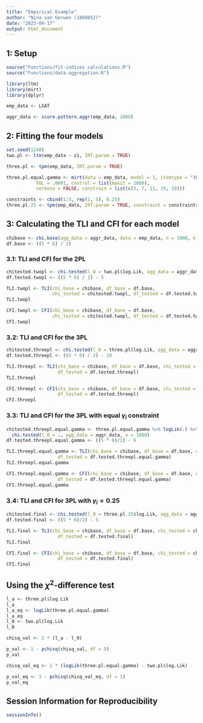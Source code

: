 ```yaml
---
title: "Empirical Example"
author: "Nina van Gerwen (1860852)"
date: "2023-04-17"
output: html_document
---
```


## 1: Setup

```r
source("Functions/fit-indices calculations.R")
source("Functions/data-aggregation.R")

library(ltm)
library(mirt)
library(dplyr)

emp_data <- LSAT

aggr_data <- score.pattern.aggr(emp_data, 1000)
```


## 2: Fitting the four models

```r
set.seed(1248)
two.pl <- ltm(emp_data ~ z1, IRT.param = TRUE)

three.pl <- tpm(emp_data, IRT.param = TRUE)

three.pl.equal.gamma <- mirt(data = emp_data, model = 1, itemtype = "3PL", optimizer = "nlminb", 
           TOL = .0001, control = list(maxit = 1000),
           verbose = FALSE, constrain = list(c(3, 7, 11, 15, 19)))

constraints <- cbind(1:5, rep(1, 5), 0.25)
three.pl.25 <- tpm(emp_data, IRT.param = TRUE, constraint = constraints)
```



## 3: Calculating the TLI and CFI for each model

```r
chibase <- chi.base(agg_data = aggr_data, data = emp_data, n = 1000, k = 5)
df.base <- ((5 * 6) / 2)
```



### 3.1: TLI and CFI for the 2PL

```r
chitested.twopl <- chi.tested(l_0 = two.pl$log.Lik, agg_data = aggr_data, n = 1000)
df.tested.twopl <- ((5 * 6) / 2) - 5

TLI.twopl <- TLI(chi_base = chibase, df_base = df.base, 
                 chi_tested = chitested.twopl, df_tested = df.tested.twopl)
TLI.twopl

CFI.twopl <- CFI(chi_base = chibase, df_base = df.base,
                 chi_tested = chitested.twopl, df_tested = df.tested.twopl)
CFI.twopl
```



### 3.2: TLI and CFI for the 3PL

```r
chitested.threepl <- chi.tested(l_0 = three.pl$log.Lik, agg_data = aggr_data, n = 1000)
df.tested.threepl <- ((5 * 6) / 2) - 10

TLI.threepl <- TLI(chi_base = chibase, df_base = df.base, chi_tested = chitested.threepl,
                   df_tested = df.tested.threepl)
TLI.threepl

CFI.threepl <- CFI(chi_base = chibase, df_base = df.base, chi_tested = chitested.threepl,
                   df_tested = df.tested.threepl)
CFI.threepl
```


### 3.3: TLI and CFI for the 3PL with equal $\gamma_i$ constraint

```r
chitested.threepl.equal.gamma <- three.pl.equal.gamma %>% logLik(.) %>%
  chi.tested(l_0 = ., agg_data = aggr_data, n = 1000)
df.tested.threepl.equal.gamma <- ((5 * 6)/2) - 6

TLI.threepl.equal.gamma <- TLI(chi_base = chibase, df_base = df.base, chi_tested = chitested.threepl.equal.gamma,
                   df_tested = df.tested.threepl.equal.gamma)
TLI.threepl.equal.gamma

CFI.threepl.equal.gamma <- CFI(chi_base = chibase, df_base = df.base, chi_tested = chitested.threepl.equal.gamma,
                   df_tested = df.tested.threepl.equal.gamma)
CFI.threepl.equal.gamma
```


### 3.4: TLI and CFI for 3PL with $\gamma_i = 0.25$

```r
chitested.final <- chi.tested(l_0 = three.pl.25$log.Lik, agg_data = aggr_data, n = 1000)
df.tested.final <- ((5 * 6)/2) - 5

TLI.final <- TLI(chi_base = chibase, df_base = df.base, chi_tested = chitested.final,
                   df_tested = df.tested.final)
TLI.final

CFI.final <- CFI(chi_base = chibase, df_base = df.base, chi_tested = chitested.final,
                   df_tested = df.tested.final)
CFI.final
```


## Using the $\chi^2$-difference test

```r
l_a <- three.pl$log.Lik
l_a
l_a_eq <- logLik(three.pl.equal.gamma)
l_a_eq
l_0 <- two.pl$log.Lik
l_0

chisq_val <- 2 * (l_a - l_0)

p_val <- 1 - pchisq(chisq_val, df = 5)
p_val

chisq_val_eq <- 2 * (logLik(three.pl.equal.gamma) - two.pl$log.Lik)

p_val_eq <- 1 - pchisq(chisq_val_eq, df = 1)
p_val_eq
```


## Session Information for Reproducibility

```r
sessionInfo()
```

